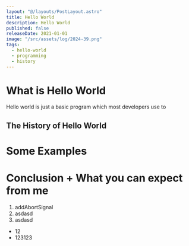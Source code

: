 ```yaml
---
layout: "@/layouts/PostLayout.astro"
title: Hello World
description: Hello World
published: false
releaseDate: 2021-01-01
image: "/src/assets/log/2024-39.png"
tags: 
  - hello-world
  - programming
  - history
---
```


# What is Hello World
Hello world is just a basic program which most developers use to 
## The History of Hello World

# Some Examples

# Conclusion + What you can expect from me

1. addAbortSignal
2. asdasd
3. asdasd

- 12
- 123123